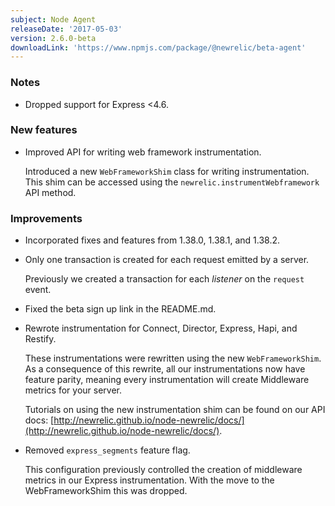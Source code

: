 ```yaml
---
subject: Node Agent
releaseDate: '2017-05-03'
version: 2.6.0-beta
downloadLink: 'https://www.npmjs.com/package/@newrelic/beta-agent'
---
```


### Notes

* Dropped support for Express &lt;4.6.

### New features

* Improved API for writing web framework instrumentation.

  Introduced a new `WebFrameworkShim` class for writing instrumentation. This shim can be accessed using the `newrelic.instrumentWebframework` API method.

### Improvements

* Incorporated fixes and features from 1.38.0, 1.38.1, and 1.38.2.
* Only one transaction is created for each request emitted by a server.

  Previously we created a transaction for each _listener_ on the `request` event.
* Fixed the beta sign up link in the README.md.
* Rewrote instrumentation for Connect, Director, Express, Hapi, and Restify.

  These instrumentations were rewritten using the new `WebFrameworkShim`. As a consequence of this rewrite, all our instrumentations now have feature parity, meaning every instrumentation will create Middleware metrics for your server.

  Tutorials on using the new instrumentation shim can be found on our API docs: [http://newrelic.github.io/node-newrelic/docs/](http://newrelic.github.io/node-newrelic/docs/).
* Removed `express_segments` feature flag.

  This configuration previously controlled the creation of middleware metrics in our Express instrumentation. With the move to the WebFrameworkShim this was dropped.
